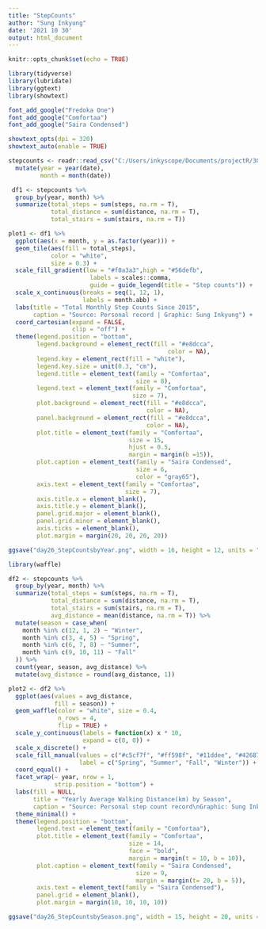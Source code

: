 ```yaml
---
title: "StepCounts"
author: "Sung Inkyung"
date: '2021 10 30'
output: html_document
---
```


```r
knitr::opts_chunk$set(echo = TRUE)
```

```r
library(tidyverse)
library(lubridate)
library(ggtext)
library(showtext)

font_add_google("Fredoka One")
font_add_google("Comfortaa")
font_add_google("Saira Condensed")

showtext_opts(dpi = 320)
showtext_auto(enable = TRUE)
```


```r
stepcounts <- readr::read_csv("C:/Users/inkyscope/Documents/projectR/30DayChartChallenge/data/inkystepcounts.csv")%>% 
  mutate(year = year(date),
         month = month(date)) 
```


```r
 df1 <- stepcounts %>% 
  group_by(year, month) %>% 
  summarize(total_steps = sum(steps, na.rm = T),
            total_distance = sum(distance, na.rm = T),
            total_stairs = sum(stairs, na.rm = T)) 

plot1 <- df1 %>% 
  ggplot(aes(x = month, y = as.factor(year))) +
  geom_tile(aes(fill = total_steps),
            color = "white",
            size = 0.3) +
  scale_fill_gradient(low = "#f0a3a3",high = "#56defb",
                       labels = scales::comma,
                       guide = guide_legend(title = "Step counts")) + 
  scale_x_continuous(breaks = seq(1, 12, 1),
                     labels = month.abb) +
  labs(title = "Total Monthly Step Counts Since 2015",
       caption = "Source: Personal record | Graphic: Sung Inkyung") +
  coord_cartesian(expand = FALSE,
                  clip = "off") +
  theme(legend.position = "bottom",
        legend.background = element_rect(fill = "#e8dcca",
                                             color = NA),
        legend.key = element_rect(fill = "white"),
        legend.key.size = unit(0.3, "cm"),
        legend.title = element_text(family = "Comfortaa",
                                    size = 8),
        legend.text = element_text(family = "Comfortaa",
                                   size = 7),
        plot.background = element_rect(fill = "#e8dcca",
                                       color = NA),
        panel.background = element_rect(fill = "#e8dcca",
                                       color = NA),
        plot.title = element_text(family = "Comfortaa",
                                  size = 15, 
                                  hjust = 0.5,
                                  margin = margin(b =15)),
        plot.caption = element_text(family = "Saira Condensed",
                                    size = 6,
                                    color = "gray65"),
        axis.text = element_text(family = "Comfortaa",
                                 size = 7),
        axis.title.x = element_blank(),
        axis.title.y = element_blank(),
        panel.grid.major = element_blank(),
        panel.grid.minor = element_blank(),
        axis.ticks = element_blank(),
        plot.margin = margin(20, 20, 20, 20))

ggsave("day26_StepCountsbyYear.png", width = 16, height = 12, units = "cm")
```

```r
library(waffle)

df2 <- stepcounts %>% 
  group_by(year, month) %>% 
  summarize(total_steps = sum(steps, na.rm = T),
            total_distance = sum(distance, na.rm = T),
            total_stairs = sum(stairs, na.rm = T),
            avg_distance = mean(distance, na.rm = T)) %>%
  mutate(season = case_when(
    month %in% c(12, 1, 2) ~ "Winter",
    month %in% c(3, 4, 5) ~ "Spring",
    month %in% c(6, 7, 8) ~ "Summer",
    month %in% c(9, 10, 11) ~ "Fall"
  )) %>% 
  count(year, season, avg_distance) %>% 
  mutate(avg_distance = round(avg_distance, 1)) 

plot2 <- df2 %>% 
  ggplot(aes(values = avg_distance,
             fill = season)) +
  geom_waffle(color = "white", size = 0.4, 
              n_rows = 4, 
              flip = TRUE) +
  scale_y_continuous(labels = function(x) x * 10,
                     expand = c(0, 0)) +
  scale_x_discrete() +
  scale_fill_manual(values = c("#c5cf7f", "#ff598f", "#11ddee", "#42687c"),
                    label = c("Spring", "Summer", "Fall", "Winter")) +
  coord_equal() +
  facet_wrap(~ year, nrow = 1, 
             strip.position = "bottom") +
  labs(fill = NULL,
       title = "Yearly Average Walking Distance(km) by Season",
       caption = "Source: Personal step count record\nGraphic: Sung Inkyung") +
  theme_minimal() +
  theme(legend.position = "bottom",
        legend.text = element_text(family = "Comfortaa"),
        plot.title = element_text(family = "Comfortaa",
                                  size = 14, 
                                  face = "bold", 
                                  margin = margin(t = 10, b = 10)),
        plot.caption = element_text(family = "Saira Condensed",
                                    size = 9,
                                    margin = margin(t= 20, b = 5)),
        axis.text = element_text(family = "Saira Condensed"),
        panel.grid = element_blank(),
        plot.margin = margin(10, 10, 10, 10))

ggsave("day26_StepCountsbySeason.png", width = 15, height = 20, units = "cm")
```
